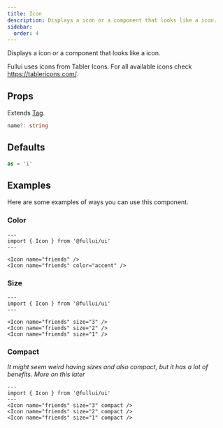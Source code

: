 ```yaml
---
title: Icon
description: Displays a icon or a component that looks like a icon.
sidebar:
  order: 4
---
```


Displays a icon or a component that looks like a icon.

Fullui uses icons from Tabler Icons. For all available icons check https://tablericons.com/.

## Props
Extends [Tag](/utility/tag).
```ts
name?: string
```

## Defaults
```ts
as = 'i'
```

## Examples
Here are some examples of ways you can use this component.

### Color
```astro live
---
import { Icon } from '@fullui/ui'
---

<Icon name="friends" />
<Icon name="friends" color="accent" />
```

### Size
```astro live
---
import { Icon } from '@fullui/ui'
---

<Icon name="friends" size="3" />
<Icon name="friends" size="2" />
<Icon name="friends" size="1" />
```

### Compact
*It might seem weird having sizes and also compact, but it has a lot of benefits. More on this later*
```astro live
---
import { Icon } from '@fullui/ui'
---
<Icon name="friends" size="3" compact />
<Icon name="friends" size="2" compact />
<Icon name="friends" size="1" compact />
```
